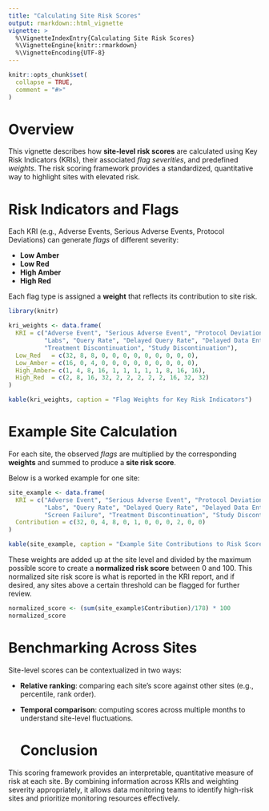 ```yaml
---
title: "Calculating Site Risk Scores"
output: rmarkdown::html_vignette
vignette: >
  %\VignetteIndexEntry{Calculating Site Risk Scores}
  %\VignetteEngine{knitr::rmarkdown}
  %\VignetteEncoding{UTF-8}
---
```


```r
knitr::opts_chunk$set(
  collapse = TRUE,
  comment = "#>"
)
```

# Overview

This vignette describes how **site-level risk scores** are calculated using Key Risk Indicators (KRIs), their associated *flag severities*, and predefined *weights*. The risk scoring framework provides a standardized, quantitative way to highlight sites with elevated risk.

# Risk Indicators and Flags

Each KRI (e.g., Adverse Events, Serious Adverse Events, Protocol Deviations) can generate *flags* of different severity:
  
  * **Low Amber**
  * **Low Red**
  * **High Amber**
  * **High Red**
  
  Each flag type is assigned a **weight** that reflects its contribution to site risk.

```r
library(knitr)

kri_weights <- data.frame(
  KRI = c("Adverse Event", "Serious Adverse Event", "Protocol Deviations", "Important Protocol Deviations",
          "Labs", "Query Rate", "Delayed Query Rate", "Delayed Data Entry Rate", "Data Change Rate", "Screen Failure",
          "Treatment Discontinuation", "Study Discontinuation"),
  Low_Red   = c(32, 8, 8, 0, 0, 0, 0, 0, 0, 0, 0, 0),
  Low_Amber = c(16, 0, 4, 0, 0, 0, 0, 0, 0, 0, 0, 0),
  High_Amber= c(1, 4, 8, 16, 1, 1, 1, 1, 1, 8, 16, 16),
  High_Red  = c(2, 8, 16, 32, 2, 2, 2, 2, 2, 16, 32, 32)
)

kable(kri_weights, caption = "Flag Weights for Key Risk Indicators")
```

# Example Site Calculation

For each site, the observed *flags* are multiplied by the corresponding **weights** and summed to produce a **site risk score**.

Below is a worked example for one site:
  
```r
site_example <- data.frame(
  KRI = c("Adverse Event", "Serious Adverse Event", "Protocol Deviations", "Important Protocol Deviations",
          "Labs", "Query Rate", "Delayed Query Rate", "Delayed Data Entry Rate", "Data Change Rate",
          "Screen Failure", "Treatment Discontinuation", "Study Discontinuation"),
  Contribution = c(32, 0, 4, 8, 0, 1, 0, 0, 0, 2, 0, 0)
)

kable(site_example, caption = "Example Site Contributions to Risk Score")
```

These weights are added up at the site level and divided by the maximum possible score to create a **normalized risk score** between 0 and 100. This normalized site risk score is what is reported in the KRI report, and if desired, any sites above a certain threshold can be flagged for further review.
  
```r
normalized_score <- (sum(site_example$Contribution)/178) * 100
normalized_score
```

# Benchmarking Across Sites

Site-level scores can be contextualized in two ways:
  
* **Relative ranking**: comparing each site’s score against other sites (e.g., percentile, rank order).
* **Temporal comparison**: computing scores across multiple months to understand site-level fluctuations.


  
  # Conclusion
  
This scoring framework provides an interpretable, quantitative measure of risk at each site. By combining information across KRIs and weighting severity appropriately, it allows data monitoring teams to identify high-risk sites and prioritize monitoring resources effectively.

